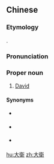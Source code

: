 {{also|大衞|大卫}}
==Chinese==
{{zh-forms|s=大卫|t2=大衞}}

===Etymology===
{{bor|zh|hbo|דּוד||David|tr=Dāwîḏ}}.

===Pronunciation===
{{zh-pron
|m=Dàwèi
|c=daai6 wai6
|h=pfs=Thai-ví
|cat=pn
}}

===Proper noun===
{{zh-proper noun}}
# [[David]]

====Synonyms====
* {{qualifier|obsolete|still used in Min Nan}} {{zh-l|大闢|tr=Tāi-pi̍t}}
* {{qualifier|Catholic}} {{zh-l|達味}}
* {{qualifier|Islam}} {{zh-l|達烏德}}

[[hu:大衛]]
[[zh:大衛]]